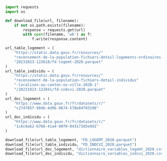 ```python
import requests
import os

def download_file(url, filename):
    if not os.path.exists(filename):
        response = requests.get(url)
        with open(filename, 'wb') as f:
            f.write(response.content)

url_table_logement = (
    "https://static.data.gouv.fr/resources/"
    "recensement-de-la-population-fichiers-detail-logements-ordinaires-en-2020-1/"
    "20231023-123618/fd-logemt-2020.parquet"
)
url_table_individu = (
    "https://static.data.gouv.fr/resources/"
    "recensement-de-la-population-fichiers-detail-individus"
    "-localises-au-canton-ou-ville-2020-1"
    "/20231023-122841/fd-indcvi-2020.parquet"
)
url_doc_logement = (
    "https://www.data.gouv.fr/fr/datasets/r/"
    "c274705f-98db-4d9b-9674-578e04f03198"
)
url_doc_individu = (
    "https://www.data.gouv.fr/fr/datasets/r/"
    "1c6c6ab2-b766-41a4-90f0-043173d5e9d1"
)

download_file(url_table_logement, "FD_LOGEMT_2020.parquet")
download_file(url_table_individu, "FD_INDCVI_2020.parquet")
download_file(url_doc_logement, "dictionnaire_variables_logemt_2020.csv")
download_file(url_doc_individu, "dictionnaire_variables_indcvi_2020.csv")
```
